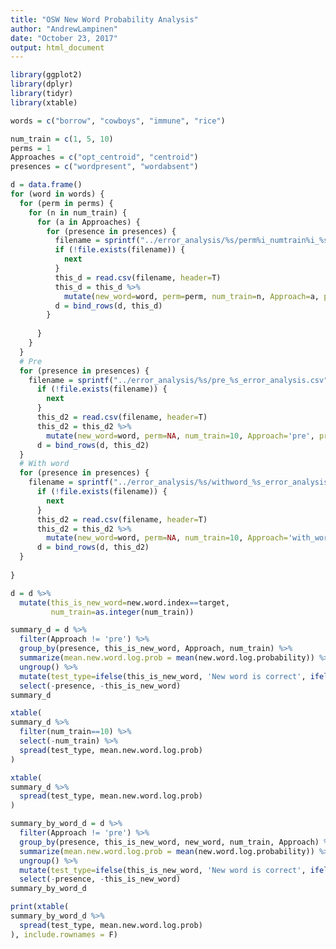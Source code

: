 ```yaml
---
title: "OSW New Word Probability Analysis"
author: "AndrewLampinen"
date: "October 23, 2017"
output: html_document
---
```


```r
library(ggplot2)
library(dplyr)
library(tidyr)
library(xtable)
```


```r
words = c("borrow", "cowboys", "immune", "rice") 

num_train = c(1, 5, 10)
perms = 1
Approaches = c("opt_centroid", "centroid")
presences = c("wordpresent", "wordabsent")

d = data.frame()
for (word in words) {
  for (perm in perms) {
    for (n in num_train) {
      for (a in Approaches) {
        for (presence in presences) {
          filename = sprintf("../error_analysis/%s/perm%i_numtrain%i_%s_%s_error_analysis.csv", word, perm, n, a, presence)
          if (!file.exists(filename)) {
            next
          }
          this_d = read.csv(filename, header=T)
          this_d = this_d %>% 
            mutate(new_word=word, perm=perm, num_train=n, Approach=a, presence=presence)
          d = bind_rows(d, this_d)
        }
        
      }
    }
  }
  # Pre 
  for (presence in presences) {
    filename = sprintf("../error_analysis/%s/pre_%s_error_analysis.csv", word, presence)
      if (!file.exists(filename)) {
        next
      }
      this_d2 = read.csv(filename, header=T)
      this_d2 = this_d2 %>% 
        mutate(new_word=word, perm=NA, num_train=10, Approach='pre', presence=presence)
      d = bind_rows(d, this_d2)
  }
  # With word
  for (presence in presences) {
    filename = sprintf("../error_analysis/%s/withword_%s_error_analysis.csv", word, presence)
      if (!file.exists(filename)) {
        next
      }
      this_d2 = read.csv(filename, header=T)
      this_d2 = this_d2 %>% 
        mutate(new_word=word, perm=NA, num_train=10, Approach='with_word', presence=presence)
      d = bind_rows(d, this_d2)
  }
  
}

```

```r
d = d %>%
  mutate(this_is_new_word=new.word.index==target,
         num_train=as.integer(num_train))
```

```r
summary_d = d %>%
  filter(Approach != 'pre') %>%
  group_by(presence, this_is_new_word, Approach, num_train) %>%
  summarize(mean.new.word.log.prob = mean(new.word.log.probability)) %>%
  ungroup() %>%
  mutate(test_type=ifelse(this_is_new_word, 'New word is correct', ifelse(presence=='wordpresent', 'Wrong but relevant', 'Wrong and irrelevant'))) %>%
  select(-presence, -this_is_new_word)
summary_d
```
```r
xtable(
summary_d %>%
  filter(num_train==10) %>%
  select(-num_train) %>%
  spread(test_type, mean.new.word.log.prob)
)
```

```r
xtable(
summary_d %>%
  spread(test_type, mean.new.word.log.prob)
)
```
```r

summary_by_word_d = d %>%
  filter(Approach != 'pre') %>%
  group_by(presence, this_is_new_word, new_word, num_train, Approach) %>%
  summarize(mean.new.word.log.prob = mean(new.word.log.probability)) %>%
  ungroup() %>%
  mutate(test_type=ifelse(this_is_new_word, 'New word is correct', ifelse(presence=='wordpresent', 'Wrong but relevant', 'Wrong and irrelevant'))) %>%
  select(-presence, -this_is_new_word)
summary_by_word_d
```

```r

print(xtable(
summary_by_word_d %>%
  spread(test_type, mean.new.word.log.prob)
), include.rownames = F)
```

